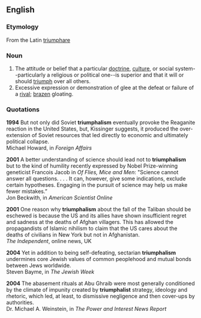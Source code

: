 ==English==


===Etymology===
From the Latin [[triumphare]]

===Noun===
# The attitude or belief that a particular [[doctrine]], [[culture]], or social system--particularly a religious or political one--is superior and that it will or should [[triumph]] over all others.
# Excessive expression or demonstration of glee at the defeat or failure of a [[rival]]; [[brazen]] gloating.

===Quotations===

'''1994'''  But not only did Soviet '''triumphalism''' eventually provoke the Reaganite reaction in the United States, but, Kissinger suggests, it produced the over- extension of Soviet resources that led directly to economic and ultimately political collapse.<br>Michael Howard, in ''Foreign Affairs''

'''2001'''  A better understanding of science should lead not to '''triumphalism''' but to the kind of humility recently expressed by Nobel Prize-winning geneticist Francois Jacob in ''Of Flies, Mice and Men'': "Science cannot answer all questions. . . . It can, however, give some indications, exclude certain hypotheses. Engaging in the pursuit of science may help us make fewer mistakes.” <br>Jon Beckwith, in ''American Scientist Online''

'''2001''' One reason why '''triumphalism''' about the fall of the Taliban should be eschewed is because the US and its allies have shown insufficient regret and sadness at the deaths of Afghan villagers. This has allowed the propagandists of Islamic nihilism to claim that the US cares about the deaths of civilians in New York but not in Afghanistan.<br>
''The Independent'', online news, UK

'''2004''' Yet in addition to being self-defeating, sectarian '''triumphalism''' undermines core Jewish values of common peoplehood and mutual bonds between Jews worldwide.<br>
Steven Bayme, in ''The Jewish Week''

'''2004''' The abasement rituals at Abu Ghraib were most generally conditioned by the climate of impunity created by '''triumphalist''' strategy, ideology and rhetoric, which led, at least, to dismissive negligence and then cover-ups by authorities.<br>
Dr. Michael A. Weinstein, in <i>The Power and Interest News Report</i>